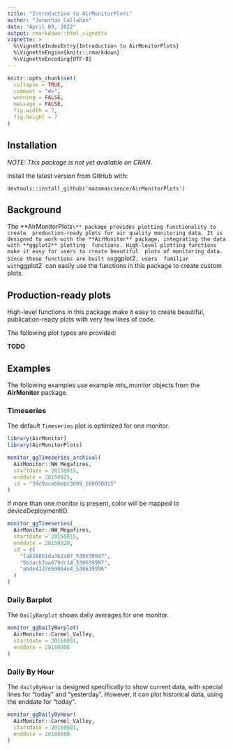```yaml
---
title: "Introduction to AirMonitorPlots"
author: "Jonathan Callahan"
date: "April 09, 2022"
output: rmarkdown::html_vignette
vignette: >
  %\VignetteIndexEntry{Introduction to AirMonitorPlots}
  %\VignetteEngine{knitr::rmarkdown}
  %\VignetteEncoding{UTF-8}
---
```


```r
knitr::opts_chunk$set(
  collapse = TRUE,
  comment = "#>",
  warning = FALSE,
  message = FALSE,
  fig.width = 7,
  fig.height = 7
)
```

## Installation

_NOTE: This package is not yet available on CRAN._

Install the latest version from GitHub with:

`devtools::install_github('mazamascience/AirMonitorPlots')`

## Background

The **AirMonitorPlots`\** package provides plotting functionality to create 
production-ready plots for air quality monitoring data. It is designed to work
with the **AirMonitor** package, integrating the data with **ggplot2** plotting 
functions. High-level plotting functions make it easy for users to create beautiful 
plots of monitoring data. Since these functions are built on `ggplot2`, users 
familiar with `ggplot2` can easily  use the functions in this package to create 
custom plots. 

## Production-ready plots

High-level functions in this package make it easy to create beautiful,
publication-ready plots with very few lines of code.

The following plot types are provided:

**TODO**


## Examples

The following examples use example _mts_monitor_ objects from the **AirMonitor** 
package.

### Timeseries

The default `Timeseries` plot is optimized for one monitor. 

```r
library(AirMonitor)
library(AirMonitorPlots)

monitor_ggTimeseries_archival(
  AirMonitor::NW_Megafires, 
  startdate = 20150815,
  enddate = 20150825,
  id = "39c9acebbebc3d09_160050015"
)
```

If more than one monitor is present, color will be mapped to deviceDeploymentID. 

```r
monitor_ggTimeseries(
  AirMonitor::NW_Megafires,
  startdate = 20150815,
  enddate = 20150820,
  id = c(
    "fa8288b1da3b2a87_530630047", 
    "5b3acb7aa679dc14_530639997", 
    "abde4337eb9064e4_530639996"
  )
)
```

### Daily Barplot

The `DailyBarplot` shows daily averages for one monitor. 

```r
monitor_ggDailyBarplot(
  AirMonitor::Carmel_Valley,
  startdate = 20160801,
  enddate = 20160808
)
```

### Daily By Hour

The `dailyByHour` is designed specifically to show current data, with special 
lines for "today" and "yesterday". However, it can plot historical data, using 
the enddate for "today". 

```r
monitor_ggDailyByHour(
  AirMonitor::Carmel_Valley,
  startdate = 20160801, 
  enddate = 20160809
)
```

